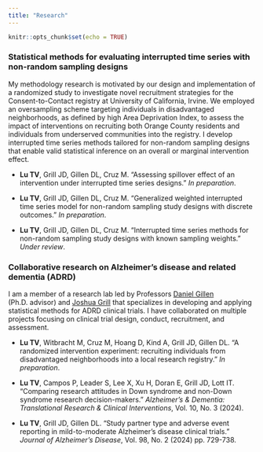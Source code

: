 ```yaml
---
title: "Research"
---
```


```r
knitr::opts_chunk$set(echo = TRUE)
```


### Statistical methods for evaluating interrupted time series with non-random sampling designs

My methodology research is motivated by our design and implementation of a randomized study to investigate novel recruitment strategies for the Consent-to-Contact registry at University of California, Irvine. We employed an oversampling scheme targeting individuals in disadvantaged neighborhoods, as defined by high Area Deprivation Index, to assess the impact of interventions on recruiting both Orange County residents and individuals from underserved communities into the registry. I develop interrupted time series methods tailored for non-random sampling designs that enable valid statistical inference on an overall or marginal intervention effect.

- **Lu TV**, Grill JD, Gillen DL, Cruz M. "Assessing spillover effect of an intervention under interrupted time series designs." *In preparation*.

- **Lu TV**, Grill JD, Gillen DL, Cruz M. "Generalized weighted interrupted time series model for non-random sampling study designs with discrete outcomes." *In preparation*.

- **Lu TV**, Grill JD, Gillen DL, Cruz M. "Interrupted time series methods for non-random sampling study designs with known sampling weights." *Under review*.



### Collaborative research on Alzheimer's disease and related dementia (ADRD)

I am a member of a research lab led by Professors [Daniel Gillen](https://dgillen.ics.uci.edu/) (Ph.D. advisor) and [Joshua Grill](https://sites.mind.uci.edu/grill/) that specializes in developing and applying statistical methods for ADRD clinical trials. I have collaborated on multiple projects focusing on clinical trial design, conduct, recruitment, and assessment.

- **Lu TV**, Witbracht M, Cruz M, Hoang D, Kind A, Grill JD, Gillen DL. "A randomized intervention experiment: recruiting individuals from disadvantaged neighborhoods into a local research registry." *In preparation*.

- **Lu TV**, Campos P, Leader S, Lee X, Xu H, Doran E, Grill JD, Lott IT. "Comparing research attitudes in Down syndrome and non-Down syndrome research decision-makers." *Alzheimer's & Dementia: Translational Research & Clinical Interventions*, Vol. 10, No. 3 (2024). [<i class="fa-solid fa-file"></i>](https://alz-journals.onlinelibrary.wiley.com/doi/10.1002/trc2.12478)


- **Lu TV**, Grill JD, Gillen DL. "Study partner type and adverse event reporting in mild-to-moderate Alzheimer's disease clinical trials." *Journal of Alzheimer's Disease*, Vol. 98, No. 2 (2024) pp. 729-738. [<i class="fa-solid fa-file"></i>](https://journals.sagepub.com/doi/10.3233/JAD-231283)

